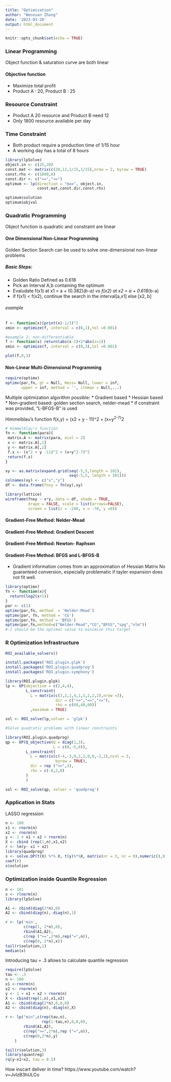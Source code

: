 ```yaml
---
title: "Optimization"
author: "Wenxuan Zhang"
date: '2023-03-20'
output: html_document
---
```


```r
knitr::opts_chunk$set(echo = TRUE)
```


### Linear Programming
Object function & saturation curve are both linear

#### Objective function 
* Maximize total profit 
* Product A : 20, Product B : 25

### Resource Constraint  
* Product A  20 resource and Product B need 12
* Only 1800 resource available per day 

### Time Constraint 
* Both product require a production time of 1/15 hour
* A working day has a total of 8 hours



```r

library(lpSolve)
object.in <- c(25,20)
const.mat <- matrix(c(20,12,1/15,1/15),nrow = 2, byrow = TRUE)
const.rhs <- c(1800,8)
const.dir <- c("<=","<=")
optimum <- lp(direction = "max", object.in,
              const.mat,const.dir,const.rhs)

optimum$solution
optimum$objval
```

### Quadratic Programming
Object function is quadratic and constraint are linear

#### One Dimensional Non-Linear Programming 

Golden Section Search can be used to solve one-dimensional non-linear
problems

##### Basic Steps:
* Golden Ratio Defined as 0.618
* Pick an Interval A,b containing the optimum 
* Evaludate f(x1) at x1 = a + (0.382)*(b-a) vs
f(x2) at x2 = a + 0.618*(b-a)
* if f(x1) < f(x2), continue the search in the interval[a,x1] else [x2, b]

###### example 

```r

f <- function(x)(print(x)-1/3)^2
xmin <- optimize(f, interval = c(0,1),tol =0.001)

#example 2: non-differentiable
f <- function(x) return(abs(x-2)+2*abs(x=1))
xmin <- optimize(f, interval = c(0,3),tol =0.001)

plot(f,0,3)

```

#### Non-Linear Multi-Dimensional Programming

```r
require(optimx)
optimx(par,fn, gr = Null, Hess= Null, lower = inf,
       upper = inf, method = '', itnmax = Null,...)

```

Multiple optimization algorithm possible:
* Gradient based
* Hessian based 
* Non-gradient based: golden section search, nelder-mead
* if constraint was provided, "L-BFGS-B" is used

Himmelblau's function 
f(x,y) = (x2 + y - 11)^2 + (x+y^2-7)^2


```r
# Himmelblau's function 
fn <- function(para){
 matrix.A <- matrix(para, ncol = 2)
 x <- matrix.A[,1]
 y <- matrix.A[,2]
 f.x <- (x^2 + y -11)^2 + (x+y^2-7)^2
 return(f.x) 
}

xy <- as.matrix(expand.grid(seq(-5,5,length = 101),
                            seq(-5,5, length = 101)))
colnames(xy) <- c("x","y")
df <- data.frame(fnxy = fn(xy),xy)

library(lattice)
wireframe(fnxy ~ x*y, data = df, shade = TRUE,
          drape = FALSE, scale = list(arrows=FALSE),
          screen = list(z = -240, x = -70, y =0))

```

#### Gradient-Free Method: Nelder-Mead

#### Gradient-Free Method: Gradient Descent 

#### Gradient-Free Method: Newton- Raphson

#### Gradient-Free Method: BFGS and L-BFGS-B

* Gradient information comes from an approximation of Hessian Matrix
No guaranteed conversion, especially problematic if tayler expansion does not fit well.



```r
library(optimx)
fn <- function(x){
  return(log2(x+1))
}
par <- c(1)
optimx(par,fn, method  = 'Nelder-Mead')
optimx(par, fn, method = 'CG')
optimx(par,fn, method = 'BFGS')
optimx(par,fn,method=c("Nelder-Mead","CG","BFGS","spg","nlm"))
#-1 should be the optimal value to minimize this target

```


### R Optimization Infrastructure

```r

ROI_available_solvers()

install.packages('ROI.plugin.glpk')
install.packages('ROI.plugin.quadprog')
install.packages('ROI.plugin.symphony')

library(ROI.plugin.glpk)
lp <- OP(objective = c(2,4,4),
         L_constraint( 
           L = matrix(c(3,2,1,4,1,3,2,2,2),nrow =3),
                      dir = c("<=","<=","<="),
                      rhs = c(60,40,80))
           ,maximum = TRUE)

sol <- ROI_solve(lp,solver = 'glpk')

#Solve quadratic problems with linear constraints

library(ROI.plugin.quadprog)
qp <- OP(Q_objective(Q = diag(1,3),
                     L = c(0,-5,0)),
         L_constraint(
           L = matrix(c(-4,-3,0,2,1,0,0,-2,1),ncol = 3,
                      byrow = TRUE),
           dir = rep (">=",3),
           rhs = c(-8,2,0)
         )
         )

sol <- ROI_solve(qp, solver = 'quadprog')

```
### Application in Stats 

LASSO regression 

```r

n <- 100
x1 <- rnorm(n)
x2 <- rnorm(n)
y <- 1 + x1 + x2 + rnorm(n)
X <- cbind (rep(1,n),x1,x2)
r <- lm(y~ x1 + x2)
library(quadprog)
s <- solve.QP(t(X) %*% X, t(y)%*%X, matrix(nr = 3, nc = 0),numeric(),0)
coef(r)
s$solution
```
### Optimization inside Quantile Regression

```r
n <- 101
x <- rlnorm(n)
library(lpSolve)

A1 <- cbind(diag(2*n),0)
A2 <- cbind(diag(n),-diag(n),1)

r <- lp('min',
        c(rep(1, 2*n),0),
        rbind(A1,A2),
        c(rep (">=",2*n),rep("=",n)),
        c(rep(0, 2*n),x))
tail(r$solution,1)
median(x)

```
Introducing tau = .3 allows to calculate quantile regression

```r
require(lpSolve)
tau <- .3
n <- 100
x1 <-rnorm(n)
x2 <- rnorm(n)
y <- 1 + x1 + x2 + rnorm(n)
X <- cbind(rep(1,n),x1,x2)
A1 <- cbind(diag(2*n),0,0,0)
A2 <- cbind(diag(n),-diag(n),X)

r <- lp("min",c(rep(tau,n),
                rep(1-tau,n),0,0,0),
        rbind(A1,A2),
        c(rep(">=",2*n),rep ("=",n)),
        c(rep(0,2*n),y)
    )

tail(r$solution,3)
library(quantreg)
rq(y~x1+x2, tau = 0.5)


```

How inscart deliver in time?
https://www.youtube.com/watch?v=JvIzB3hULCo
